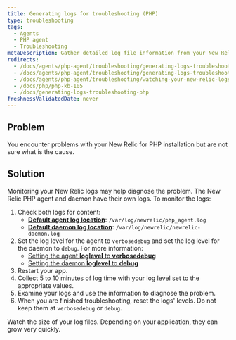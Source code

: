 ```yaml
---
title: Generating logs for troubleshooting (PHP)
type: troubleshooting
tags:
  - Agents
  - PHP agent
  - Troubleshooting
metaDescription: Gather detailed log file information from your New Relic for PHP installation to diagnose issues.
redirects:
  - /docs/agents/php-agent/troubleshooting/generating-logs-troubleshooting-php
  - /docs/agents/php-agent/troubleshooting/generating-logs-troubleshooting
  - /docs/agents/php-agent/troubleshooting/watching-your-new-relic-logs
  - /docs/php/php-kb-105
  - /docs/generating-logs-troubleshooting-php
freshnessValidatedDate: never
---
```


## Problem

You encounter problems with your New Relic for PHP installation but are not sure what is the cause.

## Solution

Monitoring your New Relic logs may help diagnose the problem. The New Relic PHP agent and daemon have their own logs. To monitor the logs:

1. Check both logs for content:
   * <DoNotTranslate>**[Default agent log location](/docs/apm/agents/php-agent/configuration/php-agent-configuration/#inivar-logfile)**</DoNotTranslate>: `/var/log/newrelic/php_agent.log`
   * <DoNotTranslate>**[Default daemon log location](/docs/apm/agents/php-agent/configuration/php-agent-configuration/#inivar-daemon-logfile)**</DoNotTranslate>: `/var/log/newrelic/newrelic-daemon.log`
2. Set the log level for the agent to `verbosedebug` and set the log level for the daemon to `debug`. For more information:
   * [Setting the agent <DoNotTranslate>**loglevel**</DoNotTranslate> to <DoNotTranslate>**verbosedebug**</DoNotTranslate>](/docs/apm/agents/php-agent/configuration/php-agent-configuration/#inivar-loglevel)
   * [Setting the daemon <DoNotTranslate>**loglevel**</DoNotTranslate> to <DoNotTranslate>**debug**</DoNotTranslate>](/docs/apm/agents/php-agent/configuration/php-agent-configuration/#inivar-daemon-loglevel)
3. Restart your app.
4. Collect 5 to 10 minutes of log time with your log level set to the appropriate values.
5. Examine your logs and use the information to diagnose the problem.
6. When you are finished troubleshooting, reset the logs' levels. Do not keep them at `verbosedebug` or `debug`.

<Callout variant="caution">
  Watch the size of your log files. Depending on your application, they can grow very quickly.
</Callout>
